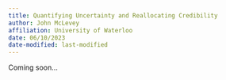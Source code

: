 ```yaml
---
title: Quantifying Uncertainty and Reallocating Credibility
author: John McLevey
affiliation: University of Waterloo
date: 06/10/2023
date-modified: last-modified
---
```


Coming soon...